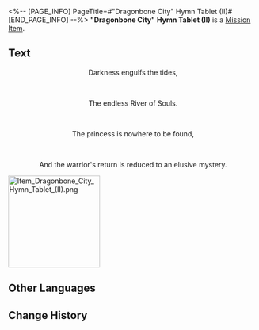 <%-- [PAGE_INFO]
PageTitle=#"Dragonbone City" Hymn Tablet (II)#
[END_PAGE_INFO] --%>
{{Item Infobox
|id          = 150070
|image       = Item Dragonbone City Hymn Tablet (II).png{{subst:void|<!--$UPLOAD:<<SpriteOutput/ItemFigures/150070.png>-<Item Dragonbone City Hymn Tablet (II).png>-<Item Icons>>-->}}
|type        = Mission Item
|invCategory = Missions
|rarity      = 3
|effect      = 
|description = A tablet inscribed with hymns and other writings, prophesying towards the end. It is said that within these fragments lies a secret so profound that it longs to be uncovered.
}}
{{Description|''"Prophecies never carry their message in plain words." &mdash; Anonymous Priest''}}
'''"Dragonbone City" Hymn Tablet (II)''' is a [[Mission Item]].

==Text==
<div align="center">{{Color|Keyword|"Dragonbone City" Hymn Tablet (II)}}</div>
<div align="center">Darkness engulfs the tides,</div><br /><div align="center">The endless River of Souls.</div><br /><div align="center">The princess is nowhere to be found,</div><br /><div align="center">And the warrior's return is reduced to an elusive mystery.</div>
[[File:Item Dragonbone City Hymn Tablet (II).png|185px]]{{subst:void|<!--$UPLOAD:<<SpriteOutput/UI/Book/Img/PicItem150070.png>-<Item Dragonbone City Hymn Tablet (II).png>-<Item Images>>-->}}

==Other Languages==
{{Other Languages
|en   = "Dragonbone City" Hymn Tablet (II)
|zhs  = 「龙骸古城」的颂言石板（其二）
|zht  = 「龍骸古城」的頌言石板（其二）
|ja   = 「竜骸の古城」の頌歌石板（その2）
|ko   = 「용해 고성」의 송가 석판 (2)
|es   = Losa con himno de la Ciudad Dragósea (II)
|fr   = Tablette prophétique de la Cité draconique (II)
|ru   = Скрижаль оды Города дракона II
|th   = แผ่นหินสดุดีใน "เมืองกระดูกมังกร" II
|vi   = Phiến Đá Ca Tụng "Thành Cổ Xương Rồng"-II
|de   = Hymnentafel aus der Stadt der Drachenruinen (II)
|id   = Prasasti Ode "Kota Kuno Tulang Naga" 2
|pt   = Tabuleta de Hinos da Pólis do Osso de Dragão (II)
}}

==Change History==
{{Change History|3.2}}